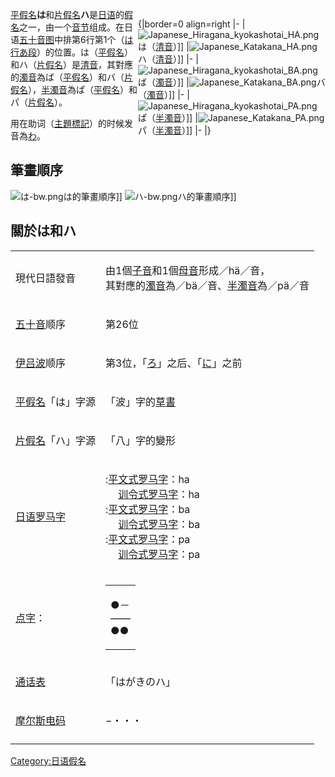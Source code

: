 {{Unreferenced|time=2017-12-21T01:39:26+00:00}}
<div style="float:right;width:300px;">
{{日语五十音}}<br />
{|border=0 align=right
|-
|[[File:Japanese_Hiragana_kyokashotai_HA.png|thumb]]<span lang=ja>は</span>（[[清音|清音]]）]]
|[[File:Japanese_Katakana_HA.png|thumb]]<span lang=ja>ハ</span>（[[清音|清音]]）]]
|-
|[[File:Japanese_Hiragana_kyokashotai_BA.png|thumb]]<span lang=ja>ば</span>（[[濁音|濁音]]）]]
|[[File:Japanese_Katakana_BA.png|thumb]]<span lang=ja>バ</span>（[[濁音|濁音]]）]]
|-
|[[File:Japanese_Hiragana_kyokashotai_PA.png|thumb]]<span lang=ja>ぱ</span>（[[半濁音|半濁音]]）]]
|[[File:Japanese_Katakana_PA.png|thumb]]<span lang=ja>パ</span>（[[半濁音|半濁音]]）]]
|-
|}
</div>

[[平假名|平假名]]<span lang=ja>'''は'''</span>和[[片假名|片假名]]<span lang=ja>'''ハ'''</span>是[[日语|日语]]的[[日語假名|假名]]之一，由一个[[音节|音节]]组成。在日语[[五十音图|五十音图]]中排第6行第1个（<span lang=ja>[[は行|は行]][[あ段|あ段]]</span>）的位置。<span lang=ja>は</span>（[[平假名|平假名]]）和<span lang=ja>ハ</span>（[[片假名|片假名]]）是[[清音|清音]]，其對應的[[濁音|濁音]]為<span lang=ja>ば</span>（[[平假名|平假名]]）和<span lang=ja>バ</span>（[[片假名|片假名]]），[[半濁音|半濁音]]為<span lang=ja>ぱ</span>（[[平假名|平假名]]）和<span lang=ja>パ</span>（[[片假名|片假名]]）。

用在助词（[[主題標記|主題標記]]）的时候发音為[[わ|わ]]。

== 筆畫順序 ==
[[File:は-bw.png|thumb]]<span lang=ja>は</span>的筆畫順序]]
[[File:ハ-bw.png|thumb]]<span lang=ja>ハ</span>的筆畫順序]]
{{Clear|left}}

==關於<span lang=ja>は</span>和<span lang=ja>ハ</span>==
{|class=wikitable
|-
|現代日語發音
|由1個[[子音|子音]]和1個[[母音|母音]]形成／hä／音，<br />其對應的[[濁音|濁音]]為／bä／音、[[半濁音|半濁音]]為／pä／音
|-
|[[五十音|五十音]]顺序
|第26位
|-
|[[伊吕波|伊吕波]]顺序
|第3位，「<span lang=ja>[[ろ|ろ]]</span>」之后、「<span lang=ja>[[に|に]]</span>」之前
|-
|[[平假名|平假名]]「<span lang=ja>は</span>」字源
|「波」字的[[草書|草書]]
|-
|[[片假名|片假名]]「<span lang=ja>ハ</span>」字源
|「八」字的變形
|-
|[[日语罗马字|日语罗马字]]
|'''{{lang|ja|は}}''':[[平文式罗马字|平文式罗马字]]：ha<br />　 [[训令式罗马字|训令式罗马字]]：ha<br />
'''{{lang|ja|ば}}''':[[平文式罗马字|平文式罗马字]]：ba<br />　 [[训令式罗马字|训令式罗马字]]：ba<br />
'''{{lang|ja|ぱ}}''':[[平文式罗马字|平文式罗马字]]：pa<br />　 [[训令式罗马字|训令式罗马字]]：pa
|-
|[[点字|点字]]：
|
{| style = "border:1px solid #8080b0;"
|-----
| ●－<br />——<br />●●
|}
|-
|[[通话表|通话表]]
|「<span lang=ja>はがきのハ<span>」
|-
|[[摩尔斯电码|摩尔斯电码]]
|−・・・
|-
|}

<!--編輯注釋:請熱心人士繼續仿照あ條目，補充這個假名的字元編碼(包含半形及小字等)-->

[[Category:日语假名|Category:日语假名]]